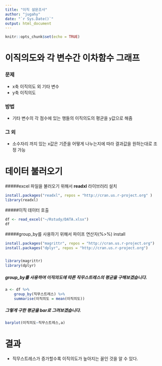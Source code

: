 ---
title: "이직 설문조사"
author: "jugahy"
date: "`r Sys.Date()`"
output: html_document
---

```{r setup, message=FALSE, warning=FALSE}
knitr::opts_chunk$set(echo = TRUE)
```
# 이직의도와 각 변수간 이차함수 그래프
### 문제
* x축 이직의도 외 기타 변수
* y축 이직의도

### 방법
* 기타 변수의 각 점수에 있는 행들의 이직의도의 평균을 y값으로 해줌

### 그 외
* 소수자리 까지 있는 x값은 기준을 어떻게 나누는지에 따라 결과값을 원하는대로 조정 가능

# 데이터 불러오기

#####excel 파일을 불러오기 위해서 **readxl** 라이브러리 설치

```{r cars, echo=TRUE, include=FALSE}
install.packages("readxl", repos = "http://cran.us.r-project.org" )
library(readxl)
```

#####이직 데이터 호출

```{r pressure}
df <- read_excel("~/Rstudy/DATA.xlsx")
df
```


#####group_by를 사용하기 위해서 파이프 연산자(%>%) install
```{r, message=FALSE, warning=FALSE}
install.packages("magrittr", repos = "http://cran.us.r-project.org")
install.packages("dplyr", repos = "http://cran.us.r-project.org")


library(magrittr)
library(dplyr)
```



##### group_by를 사용하여 이직의도에 따른 직무스트레스의 평균을 구해보겠습니다.
```{r}
a <- df %>%
    group_by(직무스트레스) %>%
    summarise(이직의도 = mean(이직의도))
```


##### 그렇게 구한 평균을 bar로 그려보겠습니다.
```{r}
barplot(이직의도~직무스트레스,a)
```



# 결과
* 직무스트레스가 증가할수록 이직의도가 높아지는 꼴인 것을 알 수 있다.
